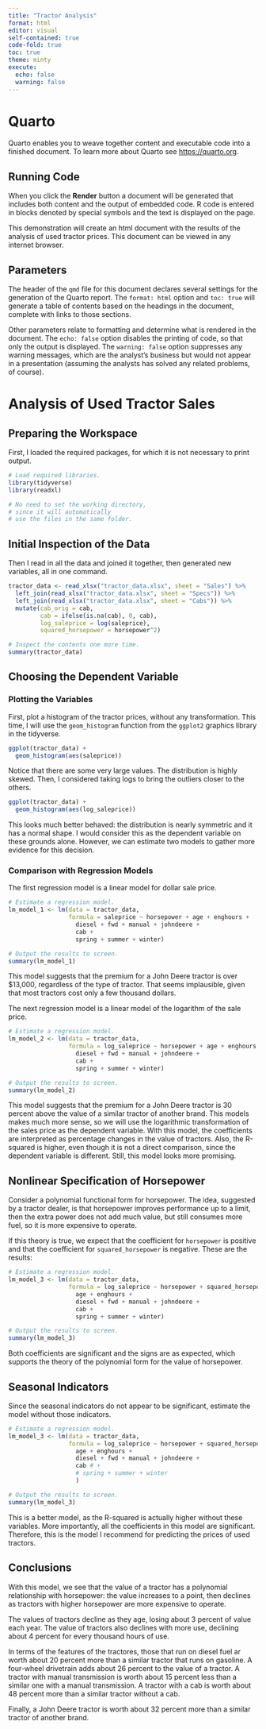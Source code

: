 ```yaml
---
title: "Tractor Analysis"
format: html
editor: visual
self-contained: true
code-fold: true
toc: true
theme: minty
execute: 
  echo: false
  warning: false
---
```


# Quarto

Quarto enables you to weave together content and executable code into a finished document. To learn more about Quarto see <https://quarto.org>.

## Running Code

When you click the **Render** button a document will be generated that includes both content and the output of embedded code. 
R code is entered in blocks denoted by special symbols
and the text is displayed on the page.

This demonstration will create an html document with the results of 
the analysis of used tractor prices. 
This document can be viewed in any internet browser.

## Parameters

The header of the `qmd` file for this document 
declares several settings for the generation of the Quarto report.
The `format: html` option
and `toc: true` will generate a table of contents 
based on the headings in the document, 
complete with links to those sections. 

Other parameters relate to formatting and determine
what is rendered in the document.
The `echo: false` option disables the printing of code, 
so that only the output is displayed.
The `warning: false` option suppresses any warning messages, 
which are the analyst's business but would not appear in a presentation
(assuming the analysts has solved any related problems, of course).


# Analysis of Used Tractor Sales

## Preparing the Workspace

First, I loaded the required packages, 
for which it is not necessary to print output.


```r

# Load required libraries.
library(tidyverse)
library(readxl)

# No need to set the working directory, 
# since it will automatically 
# use the files in the same folder.


```

## Initial Inspection of the Data

Then I read in all the data and joined it together, 
then generated new variables, all in one command.


```r


tractor_data <- read_xlsx("tractor_data.xlsx", sheet = "Sales") %>%
  left_join(read_xlsx("tractor_data.xlsx", sheet = "Specs")) %>%
  left_join(read_xlsx("tractor_data.xlsx", sheet = "Cabs")) %>%
  mutate(cab_orig = cab, 
         cab = ifelse(is.na(cab), 0, cab), 
         log_saleprice = log(saleprice), 
         squared_horsepower = horsepower^2)

# Inspect the contents one more time.
summary(tractor_data)
```


## Choosing the Dependent Variable

### Plotting the Variables

First, plot a histogram of the tractor prices, 
without any transformation. 
This time, I will use the `geom_histogram` function 
from the `ggplot2` graphics library in the tidyverse.

```r

ggplot(tractor_data) +
  geom_histogram(aes(saleprice))

```

Notice that there are some very large values.
The distribution is highly skewed. 
Then, I considered taking logs to bring the outliers closer to the others.



```r
ggplot(tractor_data) +
  geom_histogram(aes(log_saleprice))
```

This looks much better behaved: the distribution is nearly symmetric 
and it has a normal shape.
I would consider this as the dependent variable on these grounds alone.
However, we can estimate two models to gather more evidence for this decision.


### Comparison with Regression Models

The first regression model
is a linear model for dollar sale price.


```r

# Estimate a regression model.
lm_model_1 <- lm(data = tractor_data,
                 formula = saleprice ~ horsepower + age + enghours +
                   diesel + fwd + manual + johndeere +
                   cab +
                   spring + summer + winter)

# Output the results to screen.
summary(lm_model_1)
```

This model suggests that the premium for a John Deere
tractor is over $13,000, regardless of the type of tractor.
That seems implausible, given that most tractors cost only a
few thousand dollars.

The next regression model
is a linear model of the logarithm of the sale price.

```r
# Estimate a regression model.
lm_model_2 <- lm(data = tractor_data,
                 formula = log_saleprice ~ horsepower + age + enghours +
                   diesel + fwd + manual + johndeere +
                   cab +
                   spring + summer + winter)

# Output the results to screen.
summary(lm_model_2)
```


This model suggests that the premium for a John Deere
tractor is 30 percent above the value of a similar tractor of another brand.
This models makes much more sense, 
so we will use the logarithmic transformation of the sales price
as the dependent variable.
With this model, the coefficients are interpreted as 
percentage changes in the value of tractors.
Also, the R-squared is higher, even though it is not a direct comparison, 
since the dependent variable is different. 
Still, this model looks more promising.



## Nonlinear Specification of Horsepower

Consider a polynomial functional form for horsepower.
The idea, suggested by a tractor dealer, 
is that horsepower improves performance up to a limit,
then the extra power does not add much value, 
but still consumes more fuel, so it is more expensive to operate.

If this theory is true, we expect that
the coefficient for `horsepower` is positive
and that the coefficient for `squared_horsepower` is negative. 
These are the results:

```r
# Estimate a regression model.
lm_model_3 <- lm(data = tractor_data,
                 formula = log_saleprice ~ horsepower + squared_horsepower + 
                   age + enghours +
                   diesel + fwd + manual + johndeere +
                   cab +
                   spring + summer + winter)

# Output the results to screen.
summary(lm_model_3)
```

Both coefficients are significant and the signs are as expected, 
which supports the theory of the polynomial form for the value of horsepower.


## Seasonal Indicators

Since the seasonal indicators do not appear to be significant, 
estimate the model without those indicators.


```r
# Estimate a regression model.
lm_model_3 <- lm(data = tractor_data,
                 formula = log_saleprice ~ horsepower + squared_horsepower + 
                   age + enghours +
                   diesel + fwd + manual + johndeere +
                   cab # +
                   # spring + summer + winter
                   )

# Output the results to screen.
summary(lm_model_3)
```

This is a better model, 
as the R-squared is actually higher without these variables.
More importantly, all the coefficients in this model are significant. 
Therefore, this is the model I recommend for predicting the prices of used tractors. 

## Conclusions

With this model, we see that the value of a tractor 
has a polynomial relationship with horsepower:
the value increases to a point, then declines as 
tractors with higher horsepower are more expensive to operate.

The values of tractors decline as they age, 
losing about 3 percent of value each year. 
The value of tractors also declines with more use, 
declining about 4 percent for every thousand hours of use.

In terms of the features of the tractores, 
those that run on diesel fuel ar worth about 20 percent more than 
a similar tractor that runs on gasoline. 
A four-wheel drivetrain adds about 26 percent to the value of a tractor.
A tractor with manual transmission is worth about 15 percent less
than a similar one with a manual transmission. 
A tractor with a cab is worth about 48 percent more than a similar
tractor without a cab. 



Finally, a John Deere tractor is worth about 32 percent more than a similar tractor of another brand.


